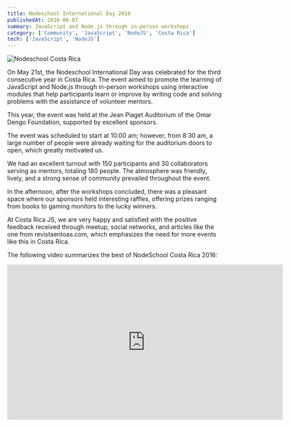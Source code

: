 ```yaml
---
title: Nodeschool International Day 2016
publishedAt: 2016-06-07
summary: JavaScript and Node.js through in-person workshops
category: ['Community', 'JavaScript', 'NodeJS', 'Costa Rica']
tech: ['JavaScript', 'NodeJS']
---
```


![Nodeschool Costa Rica](/images/2016/06/nodeschool.jpg)

On May 21st, the Nodeschool International Day was celebrated for the third consecutive year in Costa Rica. The event aimed to promote the learning of JavaScript and Node.js through in-person workshops using interactive modules that help participants learn or improve by writing code and solving problems with the assistance of volunteer mentors.

This year, the event was held at the Jean Piaget Auditorium of the Omar Dengo Foundation, supported by excellent sponsors.

The event was scheduled to start at 10:00 am; however, from 8:30 am, a large number of people were already waiting for the auditorium doors to open, which greatly motivated us.

We had an excellent turnout with 150 participants and 30 collaborators serving as mentors, totaling 180 people. The atmosphere was friendly, lively, and a strong sense of community prevailed throughout the event.

In the afternoon, after the workshops concluded, there was a pleasant space where our sponsors held interesting raffles, offering prizes ranging from books to gaming monitors to the lucky winners.

At Costa Rica JS, we are very happy and satisfied with the positive feedback received through meetup, social networks, and articles like the one from revistaentoas.com, which emphasizes the need for more events like this in Costa Rica.

The following video summarizes the best of NodeSchool Costa Rica 2016:

<iframe src="https://player.vimeo.com/video/167755778?h=efad4a41a8&byline=0" width="640" height="360" frameborder="0" allow="autoplay; fullscreen; picture-in-picture" allowfullscreen></iframe>
